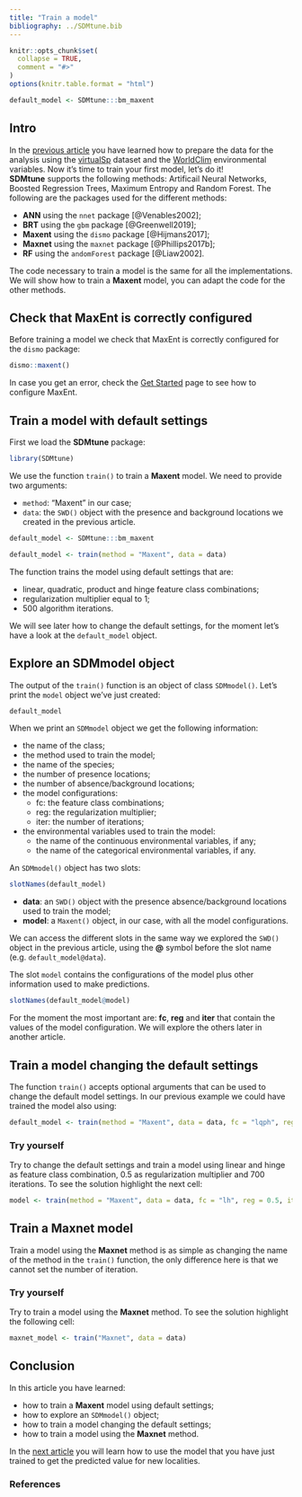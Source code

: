 ```yaml
---
title: "Train a model"
bibliography: ../SDMtune.bib
---
```


```r
knitr::opts_chunk$set(
  collapse = TRUE,
  comment = "#>"
)
options(knitr.table.format = "html")
```

```r
default_model <- SDMtune:::bm_maxent
```

## Intro

In the [previous article](./prepare_data.html) you have learned how to prepare the data for the analysis using the [virtualSp](../../reference/virtualSp.html) dataset and the [WorldClim](http://www.worldclim.org/) environmental variables. Now it's time to train your first model, let's do it!  
**SDMtune** supports the following methods: Artificail Neural Networks, Boosted Regression Trees, Maximum Entropy and Random Forest. The following are the packages used for the different methods:

* **ANN** using the `nnet` package [@Venables2002];
* **BRT** using the `gbm` package [@Greenwell2019];
* **Maxent** using the `dismo` package [@Hijmans2017];
* **Maxnet** using the `maxnet` package [@Phillips2017b];
* **RF** using the `andomForest` package [@Liaw2002].

The code necessary to train a model is the same for all the implementations. We will show how to train a **Maxent** model, you can adapt the code for the other methods.

## Check that MaxEnt is correctly configured

Before training a model we check that MaxEnt is correctly configured for the `dismo` package:
```r
dismo::maxent()
```

In case you get an error, check the [Get Started](../SDMtune.html) page to see how to configure MaxEnt.

## Train a model with default settings

First we load the **SDMtune** package:

```r
library(SDMtune)
```


We use the function `train()` to train a **Maxent** model. We need to provide two arguments:

* `method`: "Maxent" in our case;
* `data`: the `SWD()` object with the presence and background locations we created in the previous article.

```r
default_model <- SDMtune:::bm_maxent
```
```r
default_model <- train(method = "Maxent", data = data)
```

The function trains the model using default settings that are:

* linear, quadratic, product and hinge feature class combinations;
* regularization multiplier equal to 1;
* 500 algorithm iterations.

We will see later how to change the default settings, for the moment let's have a look at the `default_model` object.

## Explore an SDMmodel object

The output of the `train()` function is an object of class `SDMmodel()`. Let's print the `model` object we've just created:
```r
default_model
```

When we print an `SDMmodel` object we get the following information:

* the name of the class;
* the method used to train the model;
* the name of the species;
* the number of presence locations;
* the number of absence/background locations;
* the model configurations:
    + fc: the feature class combinations;
    + reg: the regularization multiplier;
    + iter: the number of iterations;
* the environmental variables used to train the model:
    + the name of the continuous environmental variables, if any;
    + the name of the categorical environmental variables, if any.
    
An `SDMmodel()` object has two slots:

```r
slotNames(default_model)
```

* **data**: an `SWD()` object with the presence absence/background locations used to train the model;
* **model**: a `Maxent()` object, in our case, with all the model configurations.

We can access the different slots in the same way we explored the `SWD()` object in the previous article, using the **\@** symbol before the slot name (e.g. `default_model@data`).

The slot `model` contains the configurations of the model plus other information used to make predictions.

```r
slotNames(default_model@model)
```

For the moment the most important are: **fc**, **reg** and **iter** that contain the values of the model configuration. We will explore the others later in another article.

## Train a model changing the default settings

The function `train()` accepts optional arguments that can be used to change the default model settings. In our previous example we could have trained the model also using:

```r
default_model <- train(method = "Maxent", data = data, fc = "lqph", reg = 1, iter = 500)
```

### Try yourself
Try to change the default settings  and train a model using linear and hinge as feature class combination, 0.5 as regularization multiplier and 700 iterations. To see the solution highlight the next cell:

```r
model <- train(method = "Maxent", data = data, fc = "lh", reg = 0.5, iter = 700)
```

## Train a Maxnet model

Train a model using the **Maxnet** method is as simple as changing the name of the method in the `train()` function, the only difference here is that we cannot set the number of iteration.

### Try yourself

Try to train a model using the **Maxnet** method. To see the solution highlight the following cell:

```r
maxnet_model <- train("Maxnet", data = data)
```

## Conclusion

In this article you have learned:

* how to train a **Maxent** model using default settings;
* how to explore an `SDMmodel()` object;
* how to train a model changing the default settings;
* how to train a model using the **Maxnet** method.

In the [next article](./make_predictions.html) you will learn how to use the model that you have just trained to get the predicted value for new localities.

### References
